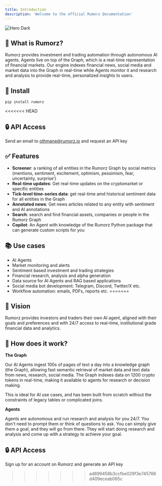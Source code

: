 ```yaml
---
title: Introduction
description: 'Welcome to the official Rumorz Documentation'
---
```




<img alt="Hero Dark" classname="hidden dark:block" src="/images/hero-light.svg" />

##  🚀 What is Rumorz?

Rumorz provides investment and trading automation through autonomous AI agents. Agents live on top of the Graph, which is a real-time
representation of financial markets. Our engine indexes financial news, social media and market data into the Graph in real-time while
Agents monitor it and research and analysis to provide real-time, personalized insights to users.

## 🚀  Install

```
pip install rumorz
```

<<<<<<< HEAD
## 🔒 API Access
Send an email to othmane@rumorz.io and request an API key


## ✅ Features
- **Screener**: a ranking of all entities in the Rumorz Graph by social metrics (mentions, sentiment, excitement, optimism, pessimism, fear, uncertainty, surprise')
- **Real-time updates**: Get real-time updates on the cryptomarket or specific entities
- **Tick-level time-series data**: get real-time amd historical sentiment data for all entities in the Graph
- **Annotated news**: Get news articles related to any entity with sentiment and AI annotations
- **Search**: search and find financial assets, companies or people in the Rumorz Graph
- **Copilot**: An Agent with knowledge of the Rumorz Python package that can generate custom scripts for you

## 📚 Use cases

- AI Agents
- Market monitoring and alerts
- Sentiment based investment and trading strategies
- Financial research, analysis and alpha generation
- Data source for AI Agents and RAG based applications
- Social media bot development: Telegram, Discord, Twitter/X etc.
- Workflow automation: emails, PDFs, reports etc.
=======
## 🚀 Vision

Rumorz provides investors and traders their own AI agent, aligned with their goals and preferences and with 24/7 access to real-time, institutional grade financial data and analytics.

## 🧠 How does it work?

**The Graph**

Our AI Agents ingest 100s of pages of text a day into a knowledge graph (the Graph), allowing fast semantic retrieval of market data and text data from news, research, social media. The Graph indexes data on 1200 crypto tokens in real-time, making it available to agents for research or decision making.

This is ideal for AI use cases, and has been built from scratch without the constraints of legacy tables or complicated joins.&#x20;

**Agents**

Agents are autonomous and run research and analysis for you 24/7. You don't need to prompt them or think of questions to ask. You can simply give them a goal, and they will go from there. They will start doing research and analysis and come up with a strategy to achieve your goal.



## 🔒 API Access

Sign up for an account on Rumorz and generate an API key
>>>>>>> ad899458b3ccfbe029f3e745766d409eceab065c

